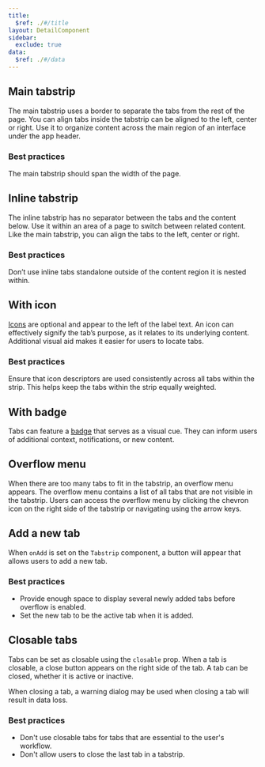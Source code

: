 ```yaml
---
title:
  $ref: ./#/title
layout: DetailComponent
sidebar:
  exclude: true
data:
  $ref: ./#/data
---
```


<LivePreviewControls>
<LivePreview componentName="tabs" exampleName="MainTabstrip" >

## Main tabstrip

The main tabstrip uses a border to separate the tabs from the rest of the page. You can align tabs inside the tabstrip can be aligned to the left, center or right. Use it to organize content across the main region of an interface under the app header.

### Best practices

The main tabstrip should span the width of the page.

</LivePreview>

<LivePreview componentName="tabs" exampleName="Inline" >

## Inline tabstrip

The inline tabstrip has no separator between the tabs and the content below. Use it within an area of a page to switch between related content. Like the main tabstrip, you can align the tabs to the left, center or right.

### Best practices

Don’t use inline tabs standalone outside of the content region it is nested within.

</LivePreview>

<LivePreview componentName="tabs" exampleName="WithIcon" >

## With icon

[Icons](../icon) are optional and appear to the left of the label text. An icon can effectively signify the tab’s purpose, as it relates to its underlying content. Additional visual aid makes it easier for users to locate tabs.

### Best practices

Ensure that icon descriptors are used consistently across all tabs within the strip. This helps keep the tabs within the strip equally weighted.

</LivePreview>

<LivePreview componentName="tabs" exampleName="WithBadge" >

## With badge

Tabs can feature a [badge](../badge) that serves as a visual cue. They can inform users of additional context, notifications, or new content.
  
</LivePreview>

<LivePreview componentName="tabs" exampleName="OverflowMenu" >

## Overflow menu

When there are too many tabs to fit in the tabstrip, an overflow menu appears. The overflow menu contains a list of all tabs that are not visible in the tabstrip. Users can access the overflow menu by clicking the chevron icon on the right side of the tabstrip or navigating using the arrow keys.

</LivePreview>

<LivePreview componentName="tabs" exampleName="AddANewTab" >

## Add a new tab

When `onAdd` is set on the `Tabstrip` component, a button will appear that allows users to add a new tab.

### Best practices

- Provide enough space to display several newly added tabs before overflow is enabled.
- Set the new tab to be the active tab when it is added.

</LivePreview>

<LivePreview componentName="tabs" exampleName="ClosableTabs" >

## Closable tabs

Tabs can be set as closable using the `closable` prop. When a tab is closable, a close button appears on the right side of the tab. A tab can be closed, whether it is active or inactive.

When closing a tab, a warning dialog may be used when closing a tab will result in data loss.

### Best practices

- Don't use closable tabs for tabs that are essential to the user's workflow.
- Don't allow users to close the last tab in a tabstrip.

</LivePreview>
</LivePreviewControls>
